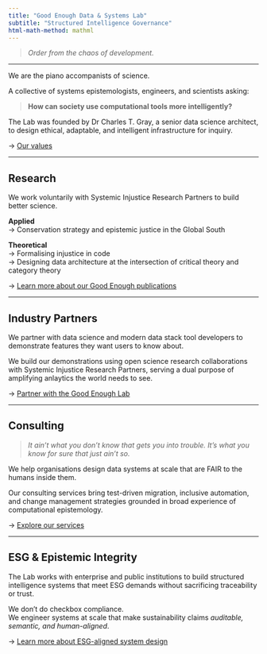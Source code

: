 ```yaml
---
title: "Good Enough Data & Systems Lab"
subtitle: "Structured Intelligence Governance"
html-math-method: mathml
---
```


> *Order from the chaos of development.*

---

We are the piano accompanists of science.

A collective of systems epistemologists, engineers, and scientists asking:

> **How can society use computational tools more intelligently?**

The Lab was founded by Dr Charles T. Gray, a senior data science architect, to design ethical, adaptable, and intelligent infrastructure for inquiry.

→ [Our values](values.qmd)

---


## Research

We work voluntarily with Systemic Injustice Research Partners to build better science.

**Applied**  
→ Conservation strategy and epistemic justice in the Global South  

**Theoretical**  
→ Formalising injustice in code  
→ Designing data architecture at the intersection of critical theory and category theory

→ [Learn more about our Good Enough publications](research/research.qmd)


---

## Industry Partners

We partner with data science and modern data stack tool developers to demonstrate features they want users to know about. 

We build our demonstrations using open science research collaborations with Systemic Injustice Research Partners, serving a dual purpose of amplifying anlaytics the world needs to see.

→ [Partner with the Good Enough Lab](collab.qmd)

---

## Consulting

> *It ain't what you don't know that gets you into trouble. It's what you know for sure that just ain't so.*  

We help organisations design data systems at scale that are FAIR to the humans inside them.

Our consulting services bring test-driven migration, inclusive automation, and change management strategies grounded in broad experience of computational epistemology.

→ [Explore our services](consulting/consulting.qmd)

---

## ESG & Epistemic Integrity

The Lab works with enterprise and public institutions to build structured intelligence systems that meet ESG demands without sacrificing traceability or trust.

We don’t do checkbox compliance.  
We engineer systems at scale that make sustainability claims *auditable, semantic, and human-aligned*.

→ [Learn more about ESG-aligned system design](consulting/esg.qmd)

